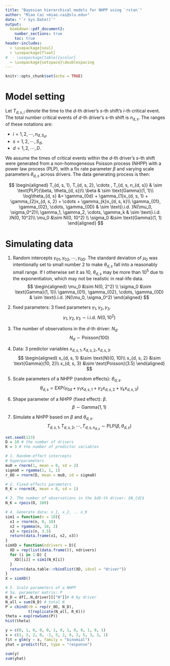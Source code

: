 ```yaml
---
title: "Bayesian hierarchical models for NHPP using `rstan`"
author: "Miao Cai <miao.cai@slu.edu>"
date: "`r Sys.Date()`"
output:
  bookdown::pdf_document2: 
    number_sections: true
    toc: true
header-includes:
  - \usepackage{soul}
  - \usepackage{float}
#  - \usepackage[table]{xcolor}
  - \usepackage{setspace}\doublespacing
---
```


```r
knitr::opts_chunk$set(echo = TRUE)
```

# Model setting

Let $T_{d, s, i}$ denote the time to the $d$-th driver's $s$-th shift's $i$-th critical event. The total number critical events of $d$-th driver's $s$-th shift is $n_{d,s}$. The ranges of these notations are:

- $i = 1, 2, \cdots, n_{d, S_d}$,
- $s = 1, 2, \cdots, S_d$,
- $d = 1, 2, \cdots, D$.

We assume the times of critical events within the $d$-th driver's  $s$-th shift were generated from a non-homogeneous Poisson process (NHPP) with a power law process (PLP), with a fix rate parameter $\beta$ and varying scale parameters $\theta_{d, s}$ across drivers. The data generating process is then:

$$
\begin{aligned}
T_{d, s, 1}, T_{d, s, 2}, \cdots , T_{d, s, n_{d, s}} & \sim \text{PLP}(\beta, \theta_{d, s})\\
\beta & \sim \text{Gamma}(1, 1)\\
\log\theta_{d, s} &= \gamma_{0d} + \gamma_{1}x_{d, s, 1} + \gamma_{2}x_{d, s, 2} + \cdots + \gamma_{k}x_{d, s, k}\\
\gamma_{01}, \gamma_{02}, \cdots, \gamma_{0D} & \sim \text{i.i.d. }N(\mu_0, \sigma_0^2)\\
\gamma_1, \gamma_2, \cdots, \gamma_k & \sim \text{i.i.d. }N(0, 10^2)\\
\mu_0 &\sim N(0, 10^2) \\
\sigma_0 &\sim \text{Gamma}(1, 1)
\end{aligned}
$$

# Simulating data

1. Random intercepts $\gamma_{01}, \gamma_{02}, \cdots, \gamma_{0D}$. The standard deviation of $\mu_0$ was intentionally set to small number 2 to make $\theta_{d, s}$ fall into a reasonably small range. If I otherwise set it as 10,  $\theta_{d, s}$ may be more than $10^5$ due to the exponentiation, which may not be realistic in real-life data.
$$
\begin{aligned}
\mu_0 &\sim N(0, 2^2) \\
\sigma_0 &\sim \text{Gamma}(1, 1)\\
\gamma_{01}, \gamma_{02}, \cdots, \gamma_{0D} & \sim \text{i.i.d. }N(\mu_0, \sigma_0^2)
\end{aligned}
$$

2. fixed parameters: 3 fixed parameters $\gamma_1, \gamma_2, \gamma_3$.
$$
\gamma_1, \gamma_2, \gamma_3 \sim \text{i.i.d. }N(0, 10^2)
$$

3. The number of observations in the $d$-th driver: $N_{d}$.
$$N_{d} \sim \text{Poisson}(100)$$

4. Data: 3 predictor variables $x_{d, s, 1}, x_{d, s, 2}, x_{d, s, 3}$.
$$
\begin{aligned}
x_{d, s, 1} &\sim \text{N}(0, 10)\\
x_{d, s, 2} &\sim \text{Gamma}(10, 2)\\
x_{d, s, 3} &\sim \text{Poisson}(3.5)
\end{aligned}
$$

5. Scale parameters of a NHPP (random effects): $\theta_{d, s}$.
$$
\theta_{d, s} = \text{EXP}(\gamma_{0d} + \gamma_{1}x_{d, s, 1} + \gamma_{2}x_{d, s, 2} + \gamma_{k}x_{d, s, 3})
$$

6. Shape parameter of a NHPP (fixed effect): $\beta$.
$$
\beta \sim \text{Gamma}(1, 1)
$$

7. Simulate a NHPP based on $\beta$ and $\theta_{d, s}$.
$$
T_{d, s, 1}, T_{d, s, 2}, \cdots , T_{d, s, n_{d, s}} \sim \text{PLP}(\beta, \theta_{d, s})
$$

```r
set.seed(123)
D = 10 # the number of drivers
K = 3 # the number of predictor variables

# 1. Random-effect intercepts
# hyperparameters
mu0 = rnorm(1, mean = 0, sd = 2)
sigma0 = rgamma(1, 1, 1)
r_0D = rnorm(D, mean = mu0, sd = sigma0)

# 2. Fixed-effects parameters
R_K = rnorm(K, mean = 0, sd = 1)

# 3. The number of observations in the $d$-th driver: $N_{d}$
N_K = rpois(D, 100)

# 4. Generate data: x_1, x_2, .. x_K
sim1 = function(n = 10){
  x1 = rnorm(n, 0, 10)
  x2 = rgamma(n, 10, 2)
  x3 = rpois(n, 3.5)
  return(data.frame(x1, x2, x3))
}
simXD = function(ndrivers = D){
  XD = rep(list(data.frame()), ndrivers)
  for (i in 1:D) {
    XD[[i]] = sim1(N_K[i])
  }
  return(data.table::rbindlist(XD, idcol = "driver"))
}
X = simXD()

# 5. Scale parameters of a NHPP
# 5a. parameter matrix: P
N_D = df[,.N,driver][["N"]]# N by driver
N_all = sum(N_D) # total N
P = cbind(r0 = rep(r_0D, N_D), 
          t(replicate(N_all, R_K)))
theta = exp(rowSums(P))
hist(theta)

```


```r
y = c(0, 1, 0, 0, 0, 1, 0, 1, 0, 0, 1, 0, 1)
x = c(1, 3, 2, 0, -1, 5, 2, 6, 2, 5, 3, 3, 1)
fit = glm(y ~ x, family = "binomial")
yhat = predict(fit, type = "response")

sum(y)
sum(yhat)
```

